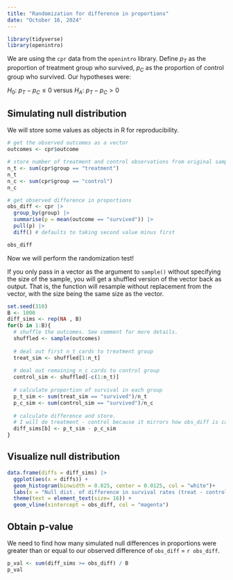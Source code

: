 ```yaml
---
title: "Randomization for difference in proportions"
date: "October 16, 2024"
---
```


```r
library(tidyverse)
library(openintro)
```

We are using the `cpr` data from the `openintro` library. Define $p_{T}$ as the proportion of treatment group who survived, $p_{C}$ as the proportion of control group who survived. Our hypotheses were:

$H_{0}$: $p_{T} - p_{C} \leq 0$ versus $H_{A}$: $p_{T} - p_{C} > 0$

## Simulating null distribution

We will store some values as objects in R for reproducibility.

```r
# get the observed outcomes as a vector
outcomes <- cpr$outcome

# store number of treatment and control observations from original sample
n_t <- sum(cpr$group == "treatment")
n_t
n_c <- sum(cpr$group == "control")
n_c

# get observed difference in proportions
obs_diff <- cpr |>
  group_by(group) |>
  summarise(p = mean(outcome == "survived")) |>
  pull(p) |>
  diff() # defaults to taking second value minus first

obs_diff
```

Now we will perform the randomization test!

::: column-margin
If you only pass in a vector as the argument to `sample()` without specifying the size of the sample, you will get a shuffled version of the vector back as output. That is, the function will resample without replacement from the vector, with the size being the same size as the vector.
:::

```r
set.seed(310)
B <- 1000
diff_sims <- rep(NA , B)
for(b in 1:B){
  # shuffle the outcomes. See comment for more details.
  shuffled <- sample(outcomes)
  
  # deal out first n_t cards to treatment group
  treat_sim <- shuffled[1:n_t]
  
  # deal out remaining n_c cards to control group
  control_sim <- shuffled[-c(1:n_t)]
  
  # calculate proportion of survival in each group
  p_t_sim <- sum(treat_sim == "survived")/n_t
  p_c_sim <- sum(control_sim == "survived")/n_c
  
  # calculate difference and store. 
  # I will do treatment - control because it mirrors how obs_diff is calculated
  diff_sims[b] <- p_t_sim - p_c_sim
}
```

## Visualize null distribution

```r
data.frame(diffs = diff_sims) |>
  ggplot(aes(x = diffs)) +
  geom_histogram(binwidth = 0.025, center = 0.0125, col = "white")+
  labs(x = "Null dist. of difference in survival rates (treat - control)", caption = "Vertical line = observed difference") +
  theme(text = element_text(size= 16)) +
  geom_vline(xintercept = obs_diff, col = "magenta")
```

## Obtain p-value

We need to find how many simulated null differences in proportions were greater than or equal to our observed difference of `obs_diff` = `r obs_diff`.

```r
p_val <- sum(diff_sims >= obs_diff) / B
p_val
```
